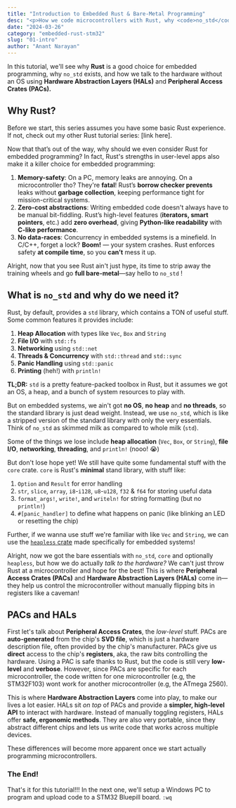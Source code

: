 ```yaml
---
title: "Introduction to Embedded Rust & Bare-Metal Programming"
desc: "<p>How we code microcontrollers with Rust, why <code>no_std</code> exists, and how we tell the STM32 what to do.</p>"
date: "2024-03-26"
category: "embedded-rust-stm32"
slug: "01-intro"
author: "Anant Narayan"
---
```


In this tutorial, we'll see why **Rust** is a good choice for embedded programming, why <code>no_std</code> exists, and how we talk to the hardware without an OS using **Hardware Abstraction Layers (HALs)** and **Peripheral Access Crates (PACs).**

## Why Rust?

Before we start, this series assumes you have some basic Rust experience. If not, check out my other Rust tutorial series: [link here].

Now that that’s out of the way, why should we even consider Rust for embedded programming?
In fact, Rust's strengths in user-level apps also make it a killer choice for embedded programming:

  1. **Memory-safety**: On a PC, memory leaks are annoying. On a microcontroller tho? They're **fatal**! Rust’s **borrow checker prevents** leaks without **garbage collection**, keeping performance tight for mission-critical systems.
  2. **Zero-cost abstractions**: Writing embedded code doesn't always have to be manual bit-fiddling. Rust’s high-level features (**iterators, smart pointers**, etc.) add **zero overhead**, giving **Python-like readability** with **C-like performance**.
  3. **No data-races**: Concurrency in embedded systems is a minefield. In C/C++, forget a lock? **Boom!** — your system crashes. Rust enforces safety **at compile time**, so you **can’t** mess it up.

Alright, now that you see Rust ain't just hype, its time to strip away the training wheels and go **full bare-metal**—say hello to `no_std` !

## What is `no_std` and why do we need it?

Rust, by default, provides a `std` library, which contains a TON of useful stuff. Some common features it provides include:
  1. **Heap Allocation** with types like `Vec`, `Box` and `String`
  2. **File I/O** with `std::fs`
  3. **Networking** using `std::net`
  4. **Threads & Concurrency** with `std::thread` and `std::sync`
  5. **Panic Handling** using `std::panic`
  6. **Printing** (heh!) with `println!`

**TL;DR:** `std` is a pretty feature-packed toolbox in Rust, but it assumes we got an OS, a heap, and a bunch of system resources to play with.

But on embedded systems, we ain't got **no OS**, **no heap** and **no threads**, so the standard library is just dead weight. Instead, we use `no_std`, which is like a stripped version of the standard library with only the very essentials. Think of `no_std` as skimmed milk as compared to whole milk (`std`).

Some of the things we lose include **heap allocation** (`Vec`, `Box`, or `String`), **file I/O**, **networking**, **threading**, and `println!` (nooo! 😭)

But don't lose hope yet! We still have quite some fundamental stuff with the `core` crate. `core` is Rust's **minimal** stand library, with stuff like:
  1. `Option` and `Result` for error handling
  2. `str`, `slice`, `array`, `i8`-`i128`, `u8`-`u128`, `f32` & `f64` for storing useful data
  3. `format_args!`, `write!`, and `writeln!` for string formatting (but no `println!`)
  4. `#[panic_handler]` to define what happens on panic (like blinking an LED or resetting the chip)

Further, if we wanna use stuff we're familiar with like `Vec` and `String`, we can use the [`heapless` crate](https://github.com/rust-embedded/heapless) made specifically for embedded systems!

Alright, now we got the bare essentials with `no_std`, `core` and optionally `heapless`, but how we do actually *talk to the hardware?* We can't just throw Rust at a microcontroller and hope for the best! This is where **Peripheral Access Crates (PACs)** and **Hardware Abstraction Layers (HALs)** come in—they help us control the microcontroller without manually flipping bits in registers like a caveman!

## PACs and HALs

First let's talk about **Peripheral Access Crates**, the *low-level* stuff. PACs are **auto-generated** from the chip's **SVD file**, which is just a hardware description file, often provided by the chip's manufacturer. PACs give us **direct** access to the chip's **registers**, aka, the raw bits controlling the hardware. Using a PAC is safe thanks to Rust, but the code is still very **low-level** and **verbose**. However, since PACs are specific for each microcontroller, the code written for one microcontroller (e.g, the STM32F103) wont work for another microcontroller (e.g, the ATmega 2560).

This is where **Hardware Abstraction Layers** come into play, to make our lives a lot easier. HALs sit *on top* of PACs and provide a **simpler, high-level API** to interact with hardware. Instead of manually toggling registers, HALs offer **safe, ergonomic methods**. They are also very portable, since they abstract different chips and lets us write code that works across multiple devices.

These differences will become more apparent once we start actually programming microcontrollers.

### The End!

That's it for this tutorial!!! In the next one, we'll setup a Windows PC to program and upload code to a STM32 Bluepill board. `:wq`
